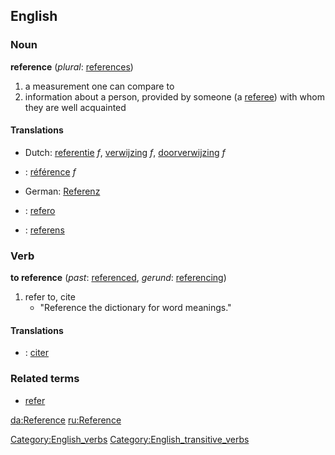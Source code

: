 ==English==
===Noun===
'''reference''' (''plural'': [[references]])

# a measurement one can compare to
# information about a person, provided by someone (a [[referee]]) with whom they are well acquainted

====Translations====
*Dutch: [[referentie]] ''f'', [[verwijzing]] ''f'', [[doorverwijzing]] ''f''
*{{fr}}: [[référence]] ''f''
*German: [[Referenz]]
*{{io}}: [[refero]]
*{{sv}}: [[referens]]

===Verb===
'''to reference''' (''past'': [[referenced]], ''gerund'': [[referencing]])
#refer to, cite
#*"Reference the dictionary for word meanings."
[[Category:English_verbs]]
[[Category:English_transitive_verbs]]

====Translations====
*{{fr}}: [[citer]]

===Related terms===
*[[refer]]

[[da:Reference]]
[[ru:Reference]]